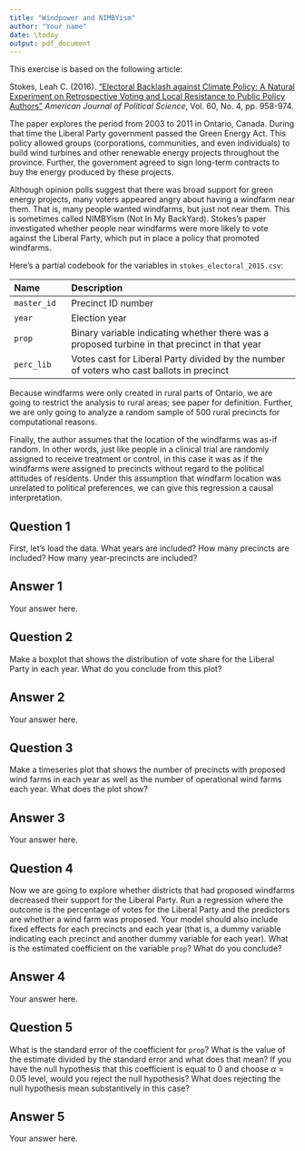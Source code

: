 ```yaml
---
title: "Windpower and NIMBYism"
author: "Your name"
date: \today
output: pdf_document
---
```


This exercise is based on the following article:

Stokes, Leah C. (2016). ["Electoral Backlash against Climate Policy: A Natural Experiment on Retrospective Voting and Local Resistance to Public Policy Authors"](https://doi.org/10.1111/ajps.12220) *American Journal of Political Science*, Vol. 60, No. 4, pp. 958-974.  

The paper explores the period from 2003 to 2011 in Ontario, Canada.  During that time the Liberal Party government passed the Green Energy Act. This policy allowed groups (corporations, communities, and even individuals) to build wind turbines and other renewable energy projects throughout the province.  Further, the government agreed to sign long-term contracts to buy the energy produced by these projects.

Although opinion polls suggest that there was broad support for green energy projects, many voters appeared angry about having a windfarm near them.  That is, many people wanted windfarms, but just not near them.  This is sometimes called NIMBYism (Not In My BackYard).  Stokes's paper investigated whether people near windfarms were more likely to vote against the Liberal Party, which put in place a policy that promoted windfarms.

Here's a partial codebook for the variables in `stokes_electoral_2015.csv`: 

------------------------------------------------------------------------------------
Name             Description
---------------  -------------------------------------------------------------------
`master_id`      Precinct ID number 

`year`           Election year

`prop`           Binary variable indicating whether there was a proposed turbine in that precinct in that year 

`perc_lib`       Votes cast for Liberal Party divided by the number of voters who cast ballots in precinct

------------------------------------------------------------------------------------

Because windfarms were only created in rural parts of Ontario, we are going to restrict the analysis to rural areas; see paper for definition.  Further, we are only going to analyze a random sample of 500 rural precincts for computational reasons. 

Finally, the author assumes that the location of the windfarms was as-if random.  In other words, just like people in a clinical trial are randomly assigned to receive treatment or control, in this case it was as if the windfarms were assigned to precincts without regard to the political attitudes of residents. Under this assumption that windfarm location was unrelated to political preferences, we can give this regression a causal interpretation.

## Question 1

First, let's load the data. What years are included?  How many precincts are included? How many year-precincts are included?

## Answer 1

Your answer here.

## Question 2

Make a boxplot that shows the distribution of vote share for the Liberal Party in each year.  What do you conclude from this plot?

## Answer 2

Your answer here.

## Question 3

Make a timeseries plot that shows the number of precincts with proposed wind farms in each year as well as the number of operational wind farms each year.  What does the plot show?

## Answer 3

Your answer here.

## Question 4

Now we are going to explore whether districts that had proposed windfarms decreased their support for the Liberal Party.  Run a regression where the outcome is the percentage of votes for the Liberal Party and the predictors are whether a wind farm was proposed.  Your model should also include fixed effects for each precincts and each year (that is, a dummy variable indicating each precinct and another dummy variable for each year).  What is the estimated coefficient on the variable `prop`?  What do you conclude? 

## Answer 4

Your answer here.

## Question 5

What is the standard error of the coefficient for `prop`?  What is the value of the estimate divided by the standard error and what does that mean?  If you have the null hypothesis that this coefficient is equal to 0 and choose $\alpha = 0.05$ level, would you reject the null hypothesis?  What does rejecting the null hypothesis mean substantively in this case?

## Answer 5

Your answer here.

